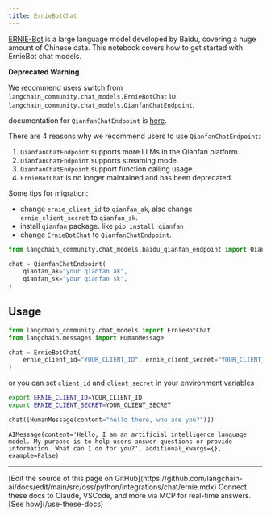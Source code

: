 ```yaml
---
title: ErnieBotChat
---
```


[ERNIE-Bot](https://cloud.baidu.com/doc/WENXINWORKSHOP/s/jlil56u11) is a large language model developed by Baidu, covering a huge amount of Chinese data.
This notebook covers how to get started with ErnieBot chat models.

**Deprecated Warning**

We recommend users switch from `langchain_community.chat_models.ErnieBotChat` to `langchain_community.chat_models.QianfanChatEndpoint`.

documentation for `QianfanChatEndpoint` is [here](/oss/python/integrations/chat/baidu_qianfan_endpoint/).

There are 4 reasons why we recommend users to use `QianfanChatEndpoint`:

1. `QianfanChatEndpoint` supports more LLMs in the Qianfan platform.
2. `QianfanChatEndpoint` supports streaming mode.
3. `QianfanChatEndpoint` support function calling usage.
4. `ErnieBotChat` is no longer maintained and has been deprecated.

Some tips for migration:

- change `ernie_client_id` to `qianfan_ak`, also change `ernie_client_secret` to `qianfan_sk`.
- install `qianfan` package. like `pip install qianfan`
- change `ErnieBotChat` to `QianfanChatEndpoint`.

```python
from langchain_community.chat_models.baidu_qianfan_endpoint import QianfanChatEndpoint

chat = QianfanChatEndpoint(
    qianfan_ak="your qianfan ak",
    qianfan_sk="your qianfan sk",
)
```

## Usage

```python
from langchain_community.chat_models import ErnieBotChat
from langchain.messages import HumanMessage

chat = ErnieBotChat(
    ernie_client_id="YOUR_CLIENT_ID", ernie_client_secret="YOUR_CLIENT_SECRET"
)
```

or you can set `client_id` and `client_secret` in your environment variables

```bash
export ERNIE_CLIENT_ID=YOUR_CLIENT_ID
export ERNIE_CLIENT_SECRET=YOUR_CLIENT_SECRET
```

```python
chat([HumanMessage(content="hello there, who are you?")])
```

```output
AIMessage(content='Hello, I am an artificial intelligence language model. My purpose is to help users answer questions or provide information. What can I do for you?', additional_kwargs={}, example=False)
```

---

<Callout icon="pen-to-square" iconType="regular">
    [Edit the source of this page on GitHub](https://github.com/langchain-ai/docs/edit/main/src/oss/python/integrations/chat/ernie.mdx)
</Callout>
<Tip icon="terminal" iconType="regular">
    Connect these docs to Claude, VSCode, and more via MCP for    real-time answers. [See how](/use-these-docs)
</Tip>

